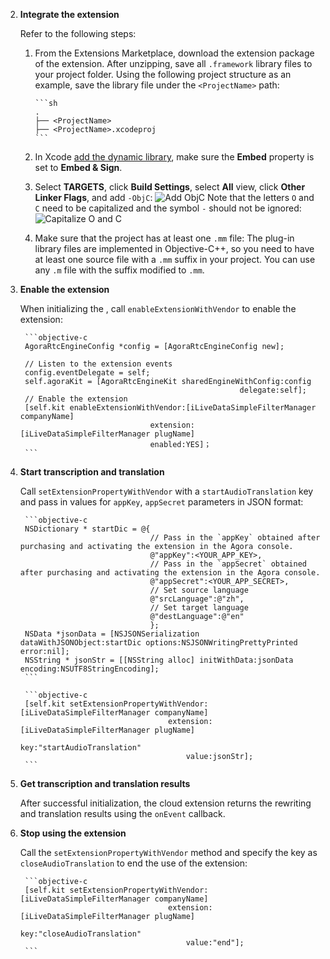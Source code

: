 <PlatformWrapper platform="ios">

2. **Integrate the extension**

    Refer to the following steps:

     1. From the <Link to="{{Global.AGORA_CONSOLE_URL}}/extensions-marketplace">Extensions Marketplace</Link>, download the <Vpl k="NAME" /> extension package of the <Vg k="RTEE_LDCI" /> extension. After unzipping, save all `.framework` library files to your project folder. Using the following project structure as an example, save the library file under the `<ProjectName>` path:

            ```sh
            .
            ├── <ProjectName>
            ├── <ProjectName>.xcodeproj
            ```

    1. In Xcode [add the dynamic library](https://help.apple.com/xcode/mac/current/#/dev51a648b07), make sure the **Embed** property is set to **Embed & Sign**.

    1. Select **TARGETS**, click **Build Settings**, select **All** view, click **Other Linker Flags**, and add `-ObjC`:
    ![Add ObjC](https://agora-doc.s3.us-east-1.amazonaws.com/images/extensions-marketplace/livedata-ios-build-settings-add-objc.png)
    Note that the letters `O` and `C` need to be capitalized and the symbol `-` should not be ignored:
    ![Capitalize O and C](https://agora-doc.s3.us-east-1.amazonaws.com/images/extensions-marketplace/livedata-ios-build-settings-capitalize-o-and-c.png)

    1. Make sure that the project has at least one `.mm` file: The plug-in library files are implemented in Objective-C++, so you need to have at least one source file with a `.mm` suffix in your project. You can use any `.m` file with the suffix modified to `.mm`.

1. **Enable the extension**

    When initializing the <Vg k="ENGINE" />, call `enableExtensionWithVendor` to enable the extension:

        ```objective-c
        AgoraRtcEngineConfig *config = [AgoraRtcEngineConfig new];

        // Listen to the extension events
        config.eventDelegate = self;
        self.agoraKit = [AgoraRtcEngineKit sharedEngineWithConfig:config
                                                        delegate:self];
        // Enable the extension
        [self.kit enableExtensionWithVendor:[iLiveDataSimpleFilterManager companyName]
                                    extension:[iLiveDataSimpleFilterManager plugName]
                                    enabled:YES]；
        ```

1. **Start transcription and translation**

    Call `setExtensionPropertyWithVendor` with a `startAudioTranslation` key and pass in values for `appKey`, `appSecret` parameters in JSON format:

        ```objective-c
        NSDictionary * startDic = @{
                                    // Pass in the `appKey` obtained after purchasing and activating the extension in the Agora console.
                                    @"appKey":<YOUR_APP_KEY>,
                                    // Pass in the `appSecret` obtained after purchasing and activating the extension in the Agora console.
                                    @"appSecret":<YOUR_APP_SECRET>,
                                    // Set source language
                                    @"srcLanguage":@"zh",
                                    // Set target language
                                    @"destLanguage":@"en"
                                    };
        NSData *jsonData = [NSJSONSerialization dataWithJSONObject:startDic options:NSJSONWritingPrettyPrinted error:nil];
        NSString * jsonStr = [[NSString alloc] initWithData:jsonData encoding:NSUTF8StringEncoding];
        ```

        ```objective-c
        [self.kit setExtensionPropertyWithVendor:[iLiveDataSimpleFilterManager companyName]
                                        extension:[iLiveDataSimpleFilterManager plugName]
                                                key:"startAudioTranslation"
                                            value:jsonStr];
        ```

1. **Get transcription and translation results**

    After successful initialization, the cloud <Vg k="RTEE_LDCI" /> extension returns the rewriting and translation results using the `onEvent` callback.

1. **Stop using the extension**

    Call the `setExtensionPropertyWithVendor` method and specify the key as `closeAudioTranslation` to end the use of the <Vg k="RTEE_LDCI" /> extension:

        ```objective-c
        [self.kit setExtensionPropertyWithVendor:[iLiveDataSimpleFilterManager companyName]
                                        extension:[iLiveDataSimpleFilterManager plugName]
                                                key:"closeAudioTranslation"
                                            value:"end"];
        ```

</PlatformWrapper>